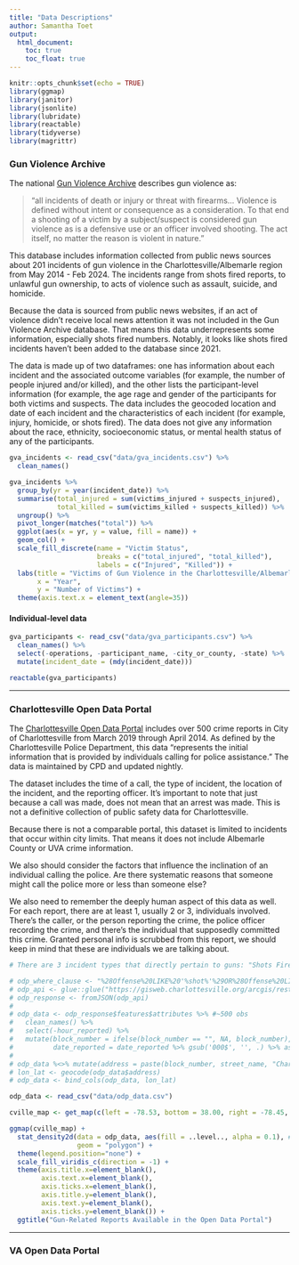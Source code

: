```yaml
---
title: "Data Descriptions"
author: Samantha Toet
output: 
  html_document:
    toc: true
    toc_float: true
---
```


```r
knitr::opts_chunk$set(echo = TRUE)
library(ggmap)
library(janitor)
library(jsonlite)
library(lubridate)
library(reactable)
library(tidyverse)
library(magrittr)
```
### Gun Violence Archive 

The national [Gun Violence Archive](https://www.gunviolencearchive.org/) describes gun violence as:

>"all incidents of death or injury or threat with firearms... Violence is defined without intent or consequence as a consideration. To that end a shooting of a victim by a subject/suspect is considered gun violence as is a defensive use or an officer involved shooting. The act itself, no matter the reason is violent in nature."

This database includes information collected from public news sources about 201 incidents of gun violence in the Charlottesville/Albemarle region from  May 2014 - Feb 2024. The incidents range from shots fired reports, to unlawful gun ownership, to acts of violence such as assault, suicide, and homicide. 

Because the data is sourced from public news websites, if an act of violence didn't receive local news attention it was not included in the Gun Violence Archive database. That means this data underrepresents some information, especially shots fired numbers. Notably, it looks like shots fired incidents haven't been added to the database since 2021. 

The data is made up of two dataframes: one has information about each incident and the associated outcome variables (for example, the number of people injured and/or killed), and the other lists the participant-level information (for example, the age rage and gender of the participants for both victims and suspects. The data includes the geocoded location and date of each incident and the characteristics of each incident (for example, injury, homicide, or shots fired). The data does not give any information about the race, ethnicity, socioeconomic status, or mental health status of any of the participants. 

```r

gva_incidents <- read_csv("data/gva_incidents.csv") %>%
  clean_names() 

gva_incidents %>%
  group_by(yr = year(incident_date)) %>%
  summarise(total_injured = sum(victims_injured + suspects_injured),
            total_killed = sum(victims_killed + suspects_killed)) %>%
  ungroup() %>%
  pivot_longer(matches("total")) %>% 
  ggplot(aes(x = yr, y = value, fill = name)) +
  geom_col() +
  scale_fill_discrete(name = "Victim Status",
                      breaks = c("total_injured", "total_killed"),
                      labels = c("Injured", "Killed")) +
  labs(title = "Victims of Gun Violence in the Charlottesville/Albemarle Region",
       x = "Year",
       y = "Number of Victims") +
  theme(axis.text.x = element_text(angle=35))
```

#### Individual-level data

```r

gva_participants <- read_csv("data/gva_participants.csv") %>%
  clean_names() %>%
  select(-operations, -participant_name, -city_or_county, -state) %>%
  mutate(incident_date = (mdy(incident_date)))

reactable(gva_participants)

```

---

### Charlottesville Open Data Portal 

The [Charlottesville Open Data Portal](https://opendata.charlottesville.org/datasets/charlottesville::crime-data/about) includes over 500 crime reports in City of Charlottesville from March 2019 through April 2014. As defined by the Charlottesville Police Department, this data "represents the initial information that is provided by individuals calling for police assistance." The data is maintained by CPD and updated nightly. 

The dataset includes the time of a call, the type of incident, the location of the incident, and the reporting officer. It's important to note that just because a call was made, does not mean that an arrest was made. This is not a definitive collection of public safety data for Charlottesville. 

Because there is not a comparable portal, this dataset is limited to incidents that occur within city limits. That means it does not include Albemarle County or UVA crime information. 

We also should consider the factors that influence the inclination of an individual calling the police. Are there systematic reasons that someone might call the police more or less than someone else? 

We also need to remember the deeply human aspect of this data as well. For each report, there are at least 1, usually 2 or 3, individuals involved. There’s the caller, or the person reporting the crime, the police officer recording the crime, and there’s the individual that supposedly committed this crime. Granted personal info is scrubbed from this report, we should keep in mind that these are individuals we are talking about. 

```r

# There are 3 incident types that directly pertain to guns: "Shots Fired/Illegal Hunting", "Robbery - Armed", "Weapons Violations"

# odp_where_clause <- "%28Offense%20LIKE%20'%shot%'%29OR%28Offense%20LIKE%20'%armed%'%29OR%28Offense%20LIKE%20'%weapon%'%29"
# odp_api <- glue::glue("https://gisweb.charlottesville.org/arcgis/rest/services/OpenData_2/MapServer/6/query?where={gun_where_clause}&outFields=*&outSR=4326&f=json")
# odp_response <- fromJSON(odp_api)
# 
# odp_data <- odp_response$features$attributes %>% #~500 obs
#   clean_names() %>%
#   select(-hour_reported) %>%
#   mutate(block_number = ifelse(block_number == "", NA, block_number),
#          date_reported = date_reported %>% gsub('000$', '', .) %>% as.numeric() %>% as.POSIXct())
# 
# odp_data %<>% mutate(address = paste(block_number, street_name, "Charlottesville VA"))
# lon_lat <- geocode(odp_data$address)
# odp_data <- bind_cols(odp_data, lon_lat)

odp_data <- read_csv("data/odp_data.csv")

cville_map <- get_map(c(left = -78.53, bottom = 38.00, right = -78.45, top = 38.07), maptype = "roadmap", color = "bw")

ggmap(cville_map) +
  stat_density2d(data = odp_data, aes(fill = ..level.., alpha = 0.1), # removes 55 values
                 geom = "polygon") +
  theme(legend.position="none") +
  scale_fill_viridis_c(direction = -1) +
  theme(axis.title.x=element_blank(),
        axis.text.x=element_blank(),
        axis.ticks.x=element_blank(),
        axis.title.y=element_blank(),
        axis.text.y=element_blank(),
        axis.ticks.y=element_blank()) +
  ggtitle("Gun-Related Reports Available in the Open Data Portal")

```

---

### VA Open Data Portal 
